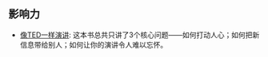 == 影响力 ==

* [[http://book.douban.com/subject/26293220/| 像TED一样演讲]]: 这本书总共只讲了3个核心问题——如何打动人心；如何把新信息带给别人；如何让你的演讲令人难以忘怀。
